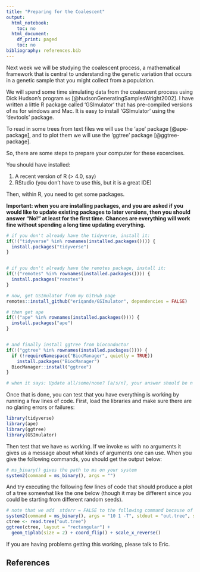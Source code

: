 ```yaml
---
title: "Preparing for the Coalescent"
output:
  html_notebook:
    toc: no
  html_document:
    df_print: paged
    toc: no
bibliography: references.bib
---
```


Next week we will be studying the coalescent process, a mathematical framework
that is central to understanding the genetic variation that occurs in a genetic
sample that you might collect from a population.

We will spend some time simulating data from the coalescent process using 
Dick Hudson's program `ms` [@hudsonGeneratingSamplesWright2002].  I have written
a little R package called 'GSImulator' that has pre-compiled versions of `ms` for
windows and Mac. It is easy to install 'GSImulator' using the 'devtools' package.

To read in some trees from text files we will use the 'ape' package [@ape-package], and to plot
them we will use the 'ggtree' package [@ggtree-package].  

So, there are some steps to prepare your computer for these excercises.

You should have installed:

1. A recent version of R (> 4.0, say)
2. RStudio (you don't have to use this, but it is a great IDE)

Then, within R, you need to get some packages.

**Important: when you are installing packages, and you are asked if you would
like to update existing packages to later versions, then you should answer "No!"
at least for the first time.  Chances are everything will work fine without
spending a long time updating everything. **

```r
# if you don't already have the tidyverse, install it:
if(!("tidyverse" %in% rownames(installed.packages()))) {
  install.packages("tidyverse")
}


# if you don't already have the remotes package, install it:
if(!("remotes" %in% rownames(installed.packages()))) {
  install.packages("remotes")
}

# now, get GSImulator from my GitHub page
remotes::install_github("eriqande/GSImulator", dependencies = FALSE)

# then get ape
if(!("ape" %in% rownames(installed.packages()))) {
  install.packages("ape")
}


# and finally install ggtree from bioconductor
if(!("ggtree" %in% rownames(installed.packages()))) {
  if (!requireNamespace("BiocManager", quietly = TRUE))
    install.packages("BiocManager")
  BiocManager::install("ggtree")
}

# when it says: Update all/some/none? [a/s/n], your answer should be n
```


Once that is done, you can test that you have everything is working by running a few lines of code.
First, load the libraries and make sure there are no glaring errors or failures:
```r
library(tidyverse)
library(ape)
library(ggtree)
library(GSImulator)
```

Then test that we have `ms` working.
If we invoke `ms` with no arguments it gives us a message about what kinds
of arguments one can use.  When you give the following commands, you should
get the output below:
```r
# ms_binary() gives the path to ms on your system
system2(command = ms_binary(), args = "")
```


And try executing the following few lines of code that should produce a
plot of a tree somewhat like the one below
(though it may be different since you could be starting from different
random seeds).
```r
# note that we add  stderr = FALSE to the following command because of a bug in R 3.5.1
system2(command = ms_binary(), args = "10 1 -T", stdout = "out.tree", stderr = FALSE)
ctree <- read.tree("out.tree") 
ggtree(ctree, layout = "rectangular") +
  geom_tiplab(size = 2) + coord_flip() + scale_x_reverse()
```

If you are having problems getting this working, please talk to Eric.



## References
